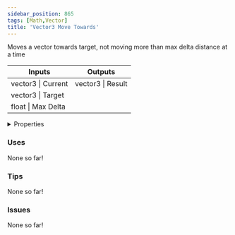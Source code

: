 ```yaml
---
sidebar_position: 865
tags: [Math,Vector]
title: 'Vector3 Move Towards'
---
```


Moves a vector towards target, not moving more than max delta distance at a time



<IChip uuid="266d90c7-403e-4059-a481-ce3e22d61420"/>

<table><thead><tr><th>Inputs</th><th>Outputs</th></tr></thead><tbody><tr><td>vector3 | Current</td><td>vector3 | Result</td></tr><tr><td>vector3 | Target</td><td /></tr><tr><td>float | Max Delta</td><td /></tr></tbody></table>

<details>
  <summary>Properties</summary>
  <div>
    <div>
    <table>
      <tbody>
        <tr>
          <td>Is beta required?</td>
          <td>No</td>
        </tr>
        <tr>
          <td>Is chip a trolling risk?</td>
          <td>No</td>
        </tr>
        <tr>
          <td>Is chip a role assignment risk?</td>
          <td>No</td>
        </tr>
        <tr>
          <td>Chip UUID</td>
          <td>266d90c7-403e-4059-a481-ce3e22d61420</td>
        </tr>
        <tr>
          <td>Room availability</td>
          <td>Available everywhere</td>
        </tr>
      </tbody>
    </table>
    </div>
  </div>
</details>

### Uses

None so far!

### Tips

None so far!

### Issues

None so far!